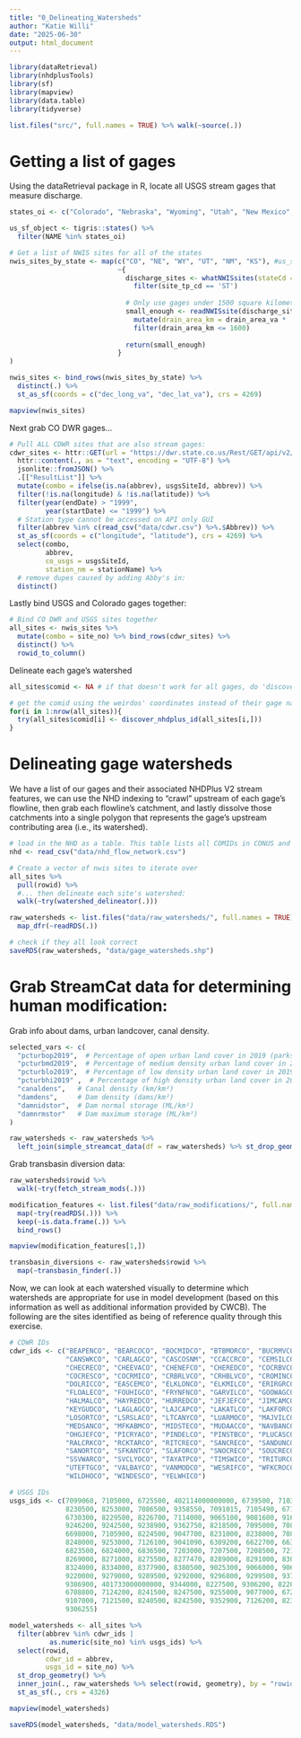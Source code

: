 ```yaml
---
title: "0_Delineating_Watersheds"
author: "Katie Willi"
date: "2025-06-30"
output: html_document
---
```


```r
library(dataRetrieval)
library(nhdplusTools)
library(sf)
library(mapview)
library(data.table)
library(tidyverse)

list.files("src/", full.names = TRUE) %>% walk(~source(.))
```

# Getting a list of gages

Using the dataRetrieval package in R, locate all USGS stream gages that measure discharge.

```r
states_oi <- c("Colorado", "Nebraska", "Wyoming", "Utah", "New Mexico", "Kansas")

us_sf_object <- tigris::states() %>%
  filter(NAME %in% states_oi)

# Get a list of NWIS sites for all of the states
nwis_sites_by_state <- map(c("CO", "NE", "WY", "UT", "NM", "KS"), #us_sf_object$STUSPS, 
                           ~{
                             discharge_sites <- whatNWISsites(stateCd = .x, parameterCd = "00060") %>%
                               filter(site_tp_cd == 'ST')
                             
                             # Only use gages under 1500 square kilometers (as defined by the USGS) with some wiggle:
                             small_enough <- readNWISsite(discharge_sites$site_no) %>%  
                               mutate(drain_area_km = drain_area_va *  2.58999) %>%  
                               filter(drain_area_km <= 1600) 
                             
                             return(small_enough)
                           }
)

nwis_sites <- bind_rows(nwis_sites_by_state) %>%
  distinct(.) %>%
  st_as_sf(coords = c("dec_long_va", "dec_lat_va"), crs = 4269)

mapview(nwis_sites)
```

Next grab CO DWR gages...

```r
# Pull ALL CDWR sites that are also stream gages: 
cdwr_sites <- httr::GET(url = "https://dwr.state.co.us/Rest/GET/api/v2/surfacewater/surfacewaterstations/?format=json&fields=stationNum%2Cabbrev%2CusgsSiteId%2CstationName%2CutmX%2CutmY%2Clatitude%2Clongitude%2CstartDate%2CendDate%2CmeasUnit") %>%
  httr::content(., as = "text", encoding = "UTF-8") %>%
  jsonlite::fromJSON() %>%
  .[["ResultList"]] %>%
  mutate(combo = ifelse(is.na(abbrev), usgsSiteId, abbrev)) %>%
  filter(!is.na(longitude) & !is.na(latitude)) %>%
  filter(year(endDate) > "1999",
         year(startDate) <= "1999") %>%
  # Station type cannot be accessed on API only GUI
  filter(abbrev %in% c(read_csv("data/cdwr.csv") %>%.$Abbrev)) %>%
  st_as_sf(coords = c("longitude", "latitude"), crs = 4269) %>%
  select(combo,
         abbrev,
         co_usgs = usgsSiteId,
         station_nm = stationName) %>%
  # remove dupes caused by adding Abby's in:
  distinct()
```

Lastly bind USGS and Colorado gages together:

```r
# Bind CO DWR and USGS sites together
all_sites <- nwis_sites %>% 
  mutate(combo = site_no) %>% bind_rows(cdwr_sites) %>%
  distinct() %>%
  rowid_to_column()
```

Delineate each gage's watershed

```r
all_sites$comid <- NA # if that doesn't work for all gages, do 'discover_nhdplus_id()'

# get the comid using the weirdos' coordinates instead of their gage name
for(i in 1:nrow(all_sites)){
  try(all_sites$comid[i] <- discover_nhdplus_id(all_sites[i,]))
}
```

# Delineating gage watersheds

We have a list of our gages and their associated NHDPlus V2 stream features, we can use the NHD indexing to "crawl" upstream of each gage's flowline, then grab each flowline's catchment, and lastly dissolve those catchments into a single polygon that represents the gage's upstream contributing area (i.e., its watershed).

```r
# load in the NHD as a table. This table lists all COMIDs in CONUS and allows you to "navigate" the NHD.
nhd <- read_csv("data/nhd_flow_network.csv")

# Create a vector of nwis sites to iterate over
all_sites %>% 
  pull(rowid) %>%
  #... then delineate each site's watershed:
  walk(~try(watershed_delineator(.))) 

raw_watersheds <- list.files("data/raw_watersheds/", full.names = TRUE) %>%
  map_dfr(~readRDS(.))

# check if they all look correct
saveRDS(raw_watersheds, "data/gage_watersheds.shp")
```

# Grab StreamCat data for determining human modification:

Grab info about dams, urban landcover, canal density.

```r
selected_vars <- c(
  "pcturbop2019",  # Percentage of open urban land cover in 2019 (parks, golf courses, large-lot development)
  "pcturbmd2019",  # Percentage of medium density urban land cover in 2019 (mix of constructed materials and vegetation)
  "pcturblo2019",  # Percentage of low density urban land cover in 2019 (single-family housing areas)
  "pcturbhi2019" ,  # Percentage of high density urban land cover in 2019 (apartments, commercial/industrial)
  "canaldens",   # Canal density (km/km²) 
  "damdens",     # Dam density (dams/km²)
  "damnidstor",  # Dam normal storage (ML/km²)
  "damnrmstor"   # Dam maximum storage (ML/km²)
)

raw_watersheds <- raw_watersheds %>%
  left_join(simple_streamcat_data(df = raw_watersheds) %>% st_drop_geometry() %>% select(rowid, 8:14), by = "rowid")
```

Grab transbasin diversion data:

```r
raw_watersheds$rowid %>%
  walk(~try(fetch_stream_mods(.)))

modification_features <- list.files("data/raw_modifications/", full.names = TRUE) %>%
  map(~try(readRDS(.))) %>%
  keep(~is.data.frame(.)) %>%
  bind_rows()

mapview(modification_features[1,])

transbasin_diversions <- raw_watersheds$rowid %>%
  map(~transbasin_finder(.))

```

Now, we can look at each watershed visually to determine which watersheds are appropriate for use in model development (based on this information as well as additional information provided by CWCB). The following are the sites identified as being of reference quality through this exercise.

```r
# CDWR IDs
cdwr_ids <- c("BEAPENCO", "BEARCOCO", "BOCMIDCO", "BTBMORCO", "BUCRMVCO", "CAMPGOCO", 
              "CANSWKCO", "CARLAGCO", "CASCOSNM", "CCACCRCO", "CEMSILCO", "CHCRNACO", 
              "CHECRECO", "CHEEVACO", "CHENEFCO", "CHEREDCO", "COCRBVCO", "COCREPCO", 
              "COCRESCO", "COCRMICO", "CRBRLVCO", "CRHBLVCO", "CROMINCO", "CRYAVACO", 
              "DOLRICCO", "EASCEMCO", "ELKLONCO", "ELKMILCO", "ERIRGRCO", "FISCRECO", 
              "FLOALECO", "FOUHIGCO", "FRYNFNCO", "GARVILCO", "GOOWAGCO", "GRAWESCO", 
              "HALMALCO", "HAYREDCO", "HURREDCO", "JEFJEFCO", "JIMCAMCO", "KERVILCO", 
              "KEYGUDCO", "LAGLAGCO", "LAJCAPCO", "LAKATLCO", "LAKFORCO", "LKCTURCO", 
              "LOSORTCO", "LSRSLACO", "LTCANYCO", "LUARMOCO", "MAJVILCO", "MANMANCO", 
              "MEDSANCO", "MFKABMCO", "MIDSTECO", "MUDAACCO", "NAVBANCO", "NOCRESCO", 
              "OHGJEFCO", "PICRYACO", "PINDELCO", "PINSTBCO", "PLUCASCO", "PURMADCO", 
              "RALCRKCO", "RCKTARCO", "RITCRECO", "SANCRECO", "SANDUNCO", "SANFTGCO", 
              "SANORTCO", "SFKANTCO", "SLAFORCO", "SNOCRECO", "SOUCRECO", "SPACRECO", 
              "SSVWARCO", "SVCLYOCO", "TAYATPCO", "TIMSWICO", "TRITURCO", "TROGARCO", 
              "UTEFTGCO", "VALBAYCO", "VANMODCO", "WESRIFCO", "WFKCROCO", "WILCRECO", 
              "WILDHOCO", "WINDESCO", "YELWHICO")

# USGS IDs
usgs_ids <- c(7099060, 7105000, 6725500, 402114000000000, 6739500, 7103703, 7122400, 
              8230500, 8253000, 7086500, 9358550, 7091015, 7105490, 6712000, 7089250, 
              6730300, 8229500, 8226700, 7114000, 9065100, 9081600, 9165000, 9112200, 
              9246200, 9242500, 9238900, 9362750, 8218500, 7095000, 7083000, 7111000, 
              6698000, 7105900, 8224500, 9047700, 8231000, 8238000, 7084500, 9124500, 
              8248000, 9253000, 7126100, 9041090, 6309200, 6622700, 6632400, 6755960, 
              6823500, 6824000, 6836500, 7203000, 7207500, 7208500, 7218000, 8267500, 
              8269000, 8271000, 8275500, 8277470, 8289000, 8291000, 8302500, 8315480, 
              8324000, 8334000, 8377900, 8380500, 9025300, 9066000, 9066300, 9217900, 
              9220000, 9279000, 9289500, 9292000, 9296800, 9299500, 9378170, 9378630, 
              9386900, 401733000000000, 9344000, 8227500, 9306200, 8220500, 9059500, 
              6708800, 7124200, 8241500, 8247500, 9255000, 9077000, 6722500, 6724000, 
              9107000, 7121500, 8240500, 8242500, 9352900, 7126200, 8235270, 7134990, 
              9306255)

model_watersheds <- all_sites %>%
  filter(abbrev %in% cdwr_ids | 
          as.numeric(site_no) %in% usgs_ids) %>%
  select(rowid,
         cdwr_id = abbrev,
         usgs_id = site_no) %>%
  st_drop_geometry() %>%
  inner_join(., raw_watersheds %>% select(rowid, geometry), by = "rowid") %>%
  st_as_sf(., crs = 4326)

mapview(model_watersheds)

saveRDS(model_watersheds, "data/model_watersheds.RDS")
```

